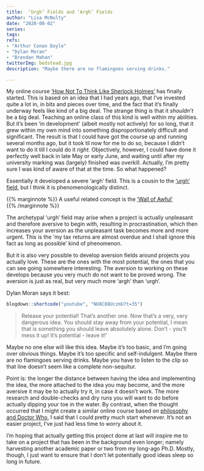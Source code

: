 ```yaml
---
title:  ‘Urgh’ Fields and ‘Argh’ Fields
author: "Lisa McNulty"  
date: "2020-08-02"  
series:  
tags:
refs:  
- "Arthur Conan Doyle"
- "Dylan Moran"
- "Brendan Mahan"
twitterImg: bedstead.jpg
description: "Maybe there are no flamingoes serving drinks."

---
```






My online course [‘How Not To Think Like Sherlock Holmes’](/page/sherlock/) has finally started. This is based on an idea that I had years ago, that I’ve invested quite a lot in, in bits and pieces over time, and the fact that it’s finally underway feels like kind of a big deal. The strange thing is that it _shouldn’t_ be a big deal. Teaching an online class of this kind is well within my abilities. But it’s been ‘in development’ (albeit mostly not actively) for so long, that it grew within my own mind into something disproportionately difficult and significant. The result is that I could have got the course up and running several months ago, but it took til now for me to do so, because I didn’t want to do it till I could do it _right_. Objectively, however, I could have done it perfectly well back in late May or early June, and waiting until after my university marking was (largely) finished was overkill. Actually, I’m pretty sure I was kind of aware of that at the time. So what happened?

Essentially it developed a severe ‘argh’ field. This is a cousin to the [‘urgh’ field,](https://www.lesswrong.com/posts/EFQ3F6kmt4WHXRqik/ugh-fields) but I think it is phenomenologically distinct. 

{{% marginnote %}}  A useful related concept is the [‘Wall of Awful’](https://www.youtube.com/watch?v=Uo08uS904Rg)  
   {{% /marginnote %}}

The archetypal ‘urgh’ field may arise when a project is actually unpleasant and therefore aversive to begin with, resulting in procrastination, which then increases your aversion as the unpleasant task becomes more and more urgent. This is the ‘my tax returns are almost overdue and I shall ignore this fact as long as possible’ kind of phenomenon.

But it is also very possible to develop aversion fields around projects you actually love. These are the ones with the most potential, the ones that you can see going somewhere interesting. The aversion to working on these develops because you very much do not want to be proved wrong. The aversion is just as real, but very much more ‘argh’ than ‘urgh’. 

Dylan Moran says it best: 

```r
blogdown::shortcode("youtube", "NU8C88UczmU?t=35")
```


>Release your potential! That’s another one. Now that’s a very, very dangerous idea. You should stay away from your potential, I mean that is something you should leave absolutely alone. Don’t - you’ll mess it up! It’s potential - leave it!’ 

Maybe no one else will like this idea. Maybe it’s too basic, and I’m going over obvious things. Maybe it’s too specific and self-indulgent.  Maybe there are no flamingoes serving drinks. Maybe you have to listen to the clip so that line doesn't seem like a complete non-sequitur. 

Point is: the longer the distance between having the idea and implementing the idea, the more attached to the idea you may become, and the more aversive it may be to actually try it, in case it doesn’t work. The more research and double-checks and dry runs you will want to do before actually dipping your toe in the water. By contrast, when the thought occurred that I might create a similar online course based on [philosophy and Doctor Who](/2020/05/05/immortality-and-change-in-doctor-who/), I said that I could pretty much start whenever. It’s not an easier project, I’ve just had less time to worry about it. 

I’m hoping that actually getting this project done at last will inspire me to take on a project that has been in the background even longer; namely harvesting another academic paper or two from my long-ago Ph.D.  Mostly, though, I just want to ensure that I don’t let potentially good ideas sleep so long in future. 




